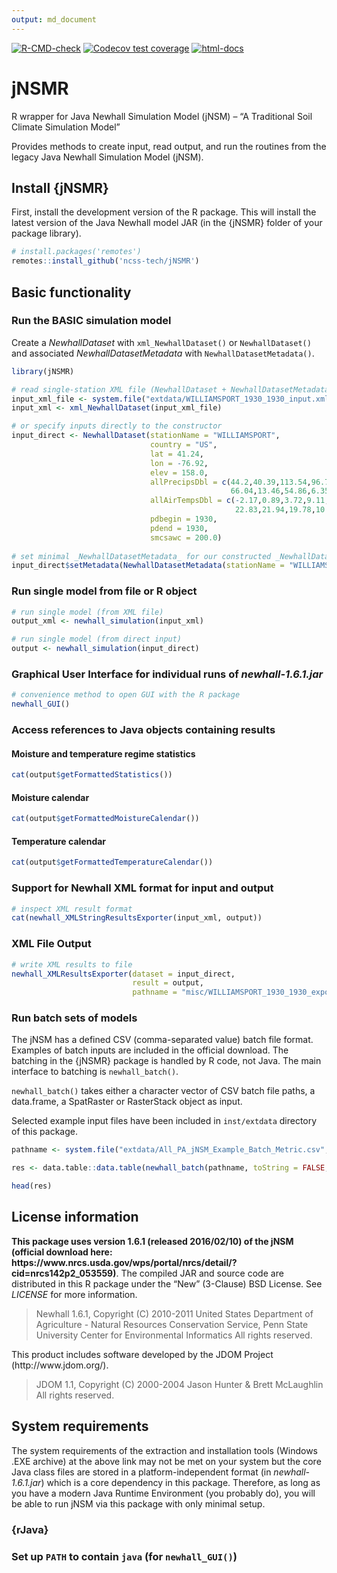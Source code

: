```yaml
---
output: md_document
---
```

<!-- badges: start -->
[![R-CMD-check](https://github.com/ncss-tech/jNSMR/workflows/R-CMD-check/badge.svg)](https://github.com/ncss-tech/jNSMR/actions)
[![Codecov test coverage](https://codecov.io/gh/ncss-tech/jNSMR/branch/main/graph/badge.svg)](https://codecov.io/gh/ncss-tech/jNSMR?branch=main)
[![html-docs](https://camo.githubusercontent.com/f7ba98e46ecd14313e0e8a05bec3f92ca125b8f36302a5b1679d4a949bccbe31/68747470733a2f2f696d672e736869656c64732e696f2f62616467652f646f63732d48544d4c2d696e666f726d6174696f6e616c)](https://ncss-tech.github.io/jNSMR/docs/)
<!-- badges: end -->

# jNSMR

R wrapper for Java Newhall Simulation Model (jNSM) -- "A Traditional Soil Climate Simulation Model"

Provides methods to create input, read output, and run the routines from the legacy Java Newhall Simulation Model (jNSM). 

## Install {jNSMR}

First, install the development version of the R package. This will install the latest version of the Java Newhall model JAR (in the {jNSMR} folder of your package library). 

```r
# install.packages('remotes')
remotes::install_github('ncss-tech/jNSMR')
```

## Basic functionality 

### Run the BASIC simulation model

Create a _NewhallDataset_ with `xml_NewhallDataset()` or `NewhallDataset()` and associated _NewhallDatasetMetadata_ with `NewhallDatasetMetadata()`.

```r
library(jNSMR)

# read single-station XML file (NewhallDataset + NewhallDatasetMetadata)
input_xml_file <- system.file("extdata/WILLIAMSPORT_1930_1930_input.xml", package = "jNSMR")[1]
input_xml <- xml_NewhallDataset(input_xml_file)

# or specify inputs directly to the constructor
input_direct <- NewhallDataset(stationName = "WILLIAMSPORT",
                               country = "US",
                               lat = 41.24,
                               lon = -76.92,
                               elev = 158.0,
                               allPrecipsDbl = c(44.2,40.39,113.54,96.77,95.0,98.55,
                                                 66.04,13.46,54.86,6.35,17.53,56.39),
                               allAirTempsDbl = c(-2.17,0.89,3.72,9.11,16.28,21.11,
                                                  22.83,21.94,19.78,10.5,5.33,-1.06),
                               pdbegin = 1930,
                               pdend = 1930,
                               smcsawc = 200.0)
                               
# set minimal _NewhallDatasetMetadata_ for our constructed _NewhallDataset_
input_direct$setMetadata(NewhallDatasetMetadata(stationName = "WILLIAMSPORT"))
```

### Run single model from file or R object

```r
# run single model (from XML file)
output_xml <- newhall_simulation(input_xml)

# run single model (from direct input)
output <- newhall_simulation(input_direct)
```

### Graphical User Interface for individual runs of _newhall-1.6.1.jar_

```r
# convenience method to open GUI with the R package
newhall_GUI()
```

### Access references to Java objects containing results

#### Moisture and temperature regime statistics

```r
cat(output$getFormattedStatistics())
```

#### Moisture calendar

```r
cat(output$getFormattedMoistureCalendar())
```

#### Temperature calendar

```r
cat(output$getFormattedTemperatureCalendar())
```

### Support for Newhall XML format for input and output

```r
# inspect XML result format
cat(newhall_XMLStringResultsExporter(input_xml, output))
```

### XML File Output

```r
# write XML results to file
newhall_XMLResultsExporter(dataset = input_direct, 
                           result = output, 
                           pathname = "misc/WILLIAMSPORT_1930_1930_export.xml")
```

### Run batch sets of models

The jNSM has a defined CSV (comma-separated value) batch file format. Examples of batch inputs are included in the official download. The batching in the {jNSMR} package is handled by R code, not Java. The main interface to batching is `newhall_batch()`. 

`newhall_batch()` takes either a character vector of CSV batch file paths, a data.frame, a SpatRaster or RasterStack object as input. 

Selected example input files have been included in `inst/extdata` directory of this package.

```r
pathname <- system.file("extdata/All_PA_jNSM_Example_Batch_Metric.csv", package = "jNSMR")[1]

res <- data.table::data.table(newhall_batch(pathname, toString = FALSE, verbose = FALSE))

head(res)
```

## License information

**This package uses version 1.6.1 (released 2016/02/10) of the jNSM (official download here: https://www.nrcs.usda.gov/wps/portal/nrcs/detail/?cid=nrcs142p2_053559)**. The compiled JAR and source code are distributed in this R package under the "New" (3-Clause) BSD License. See _LICENSE_ for more information.

> Newhall 1.6.1, Copyright (C) 2010-2011 
> United States Department of Agriculture - Natural Resources Conservation Service, 
> Penn State University Center for Environmental Informatics
> All rights reserved.

This product includes software developed by the JDOM Project (http://www.jdom.org/).

> JDOM 1.1, Copyright (C) 2000-2004 Jason Hunter & Brett McLaughlin
> All rights reserved.

## System requirements

The system requirements of the extraction and installation tools (Windows .EXE archive) at the above link may not be met on your system but the core Java class files are stored in a platform-independent format (in _newhall-1.6.1.jar_) which is a core dependency in this package. Therefore, as long as you have a modern Java Runtime Environment (you probably do), you will be able to run jNSM via this package with only minimal setup.

### {rJava}

### Set up `PATH` to contain `java` (for `newhall_GUI()`)
